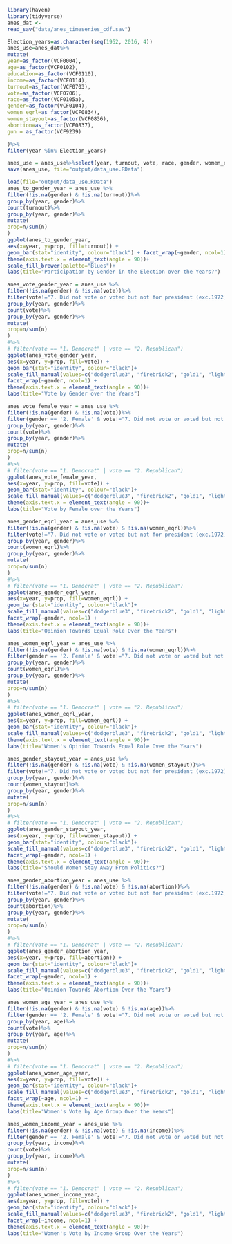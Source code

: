 

```r
library(haven)
library(tidyverse)
anes_dat <-
read_sav("data/anes_timeseries_cdf.sav")
```

```r
Election_years=as.character(seq(1952, 2016, 4))
anes_use=anes_dat%>%
mutate(
year=as_factor(VCF0004),
age=as_factor(VCF0102),
education=as_factor(VCF0110),
income=as_factor(VCF0114),
turnout=as_factor(VCF0703),
vote=as_factor(VCF0706),
race=as_factor(VCF0105a),
gender=as_factor(VCF0104),
women_eqrl=as_factor(VCF0834),
women_stayout=as_factor(VCF0836),
abortion=as_factor(VCF0837),
gun = as_factor(VCF9239)

)%>%
filter(year %in% Election_years)

anes_use = anes_use%>%select(year, turnout, vote, race, gender, women_eqrl, women_stayout, abortion, gun, age, education, income)
save(anes_use, file="output/data_use.RData")
```

```r
load(file="output/data_use.RData")
anes_to_gender_year = anes_use %>%
filter(!is.na(gender) & !is.na(turnout))%>%
group_by(year, gender)%>%
count(turnout)%>%
group_by(year, gender)%>%
mutate(
prop=n/sum(n)
)
ggplot(anes_to_gender_year,
aes(x=year, y=prop, fill=turnout)) +
geom_bar(stat="identity", colour="black") + facet_wrap(~gender, ncol=1) + theme_bw()+
theme(axis.text.x = element_text(angle = 90))+
scale_fill_brewer(palette="Blues")+
labs(title="Participation by Gender in the Election over the Years?")
```

```r
anes_vote_gender_year = anes_use %>%
filter(!is.na(gender) & !is.na(vote))%>%
filter(vote!="7. Did not vote or voted but not for president (exc.1972)")%>%
group_by(year, gender)%>%
count(vote)%>%
group_by(year, gender)%>%
mutate(
prop=n/sum(n)
)
#%>%
# filter(vote == "1. Democrat" | vote == "2. Republican")
ggplot(anes_vote_gender_year,
aes(x=year, y=prop, fill=vote)) +
geom_bar(stat="identity", colour="black")+
scale_fill_manual(values=c("dodgerblue3", "firebrick2", "gold1", "lightgoldenrod1"))+
facet_wrap(~gender, ncol=1) +
theme(axis.text.x = element_text(angle = 90))+
labs(title="Vote by Gender over the Years")
```

```r
anes_vote_female_year = anes_use %>%
filter(!is.na(gender) & !is.na(vote))%>%
filter(gender == '2. Female' & vote!="7. Did not vote or voted but not for president (exc.1972)")%>%
group_by(year, gender)%>%
count(vote)%>%
group_by(year, gender)%>%
mutate(
prop=n/sum(n)
)
#%>%
# filter(vote == "1. Democrat" | vote == "2. Republican")
ggplot(anes_vote_female_year,
aes(x=year, y=prop, fill=vote)) +
geom_bar(stat="identity", colour="black")+
scale_fill_manual(values=c("dodgerblue3", "firebrick2", "gold1", "lightgoldenrod1"))+
theme(axis.text.x = element_text(angle = 90))+
labs(title="Vote by Female over the Years")
```

```r
anes_gender_eqrl_year = anes_use %>%
filter(!is.na(gender) & !is.na(vote) & !is.na(women_eqrl))%>%
filter(vote!="7. Did not vote or voted but not for president (exc.1972)")%>%
group_by(year, gender)%>%
count(women_eqrl)%>%
group_by(year, gender)%>%
mutate(
prop=n/sum(n)
)
#%>%
# filter(vote == "1. Democrat" | vote == "2. Republican")
ggplot(anes_gender_eqrl_year,
aes(x=year, y=prop, fill=women_eqrl)) +
geom_bar(stat="identity", colour="black")+
scale_fill_manual(values=c("dodgerblue3", "firebrick2", "gold1", "lightgoldenrod1", "#999999", "#E69F00", "#56B4E9", "green"))+
facet_wrap(~gender, ncol=1) +
theme(axis.text.x = element_text(angle = 90))+
labs(title="Opinion Towards Equal Role Over the Years")
```

```r
anes_women_eqrl_year = anes_use %>%
filter(!is.na(gender) & !is.na(vote) & !is.na(women_eqrl))%>%
filter(gender == '2. Female' & vote!="7. Did not vote or voted but not for president (exc.1972)")%>%
group_by(year, gender)%>%
count(women_eqrl)%>%
group_by(year, gender)%>%
mutate(
prop=n/sum(n)
)
#%>%
# filter(vote == "1. Democrat" | vote == "2. Republican")
ggplot(anes_women_eqrl_year,
aes(x=year, y=prop, fill=women_eqrl)) +
geom_bar(stat="identity", colour="black")+
scale_fill_manual(values=c("dodgerblue3", "firebrick2", "gold1", "lightgoldenrod1", "#999999", "#E69F00", "#56B4E9", "green"))+
theme(axis.text.x = element_text(angle = 90))+
labs(title="Women's Opinion Towards Equal Role Over the Years")
```

```r
anes_gender_stayout_year = anes_use %>%
filter(!is.na(gender) & !is.na(vote) & !is.na(women_stayout))%>%
filter(vote!="7. Did not vote or voted but not for president (exc.1972)")%>%
group_by(year, gender)%>%
count(women_stayout)%>%
group_by(year, gender)%>%
mutate(
prop=n/sum(n)
)
#%>%
# filter(vote == "1. Democrat" | vote == "2. Republican")
ggplot(anes_gender_stayout_year,
aes(x=year, y=prop, fill=women_stayout)) +
geom_bar(stat="identity", colour="black")+
scale_fill_manual(values=c("dodgerblue3", "firebrick2", "gold1", "lightgoldenrod1", "#999999", "#E69F00", "#56B4E9", "green"))+
facet_wrap(~gender, ncol=1) +
theme(axis.text.x = element_text(angle = 90))+
labs(title="Should Women Stay Away From Politics?")
```

```r
anes_gender_abortion_year = anes_use %>%
filter(!is.na(gender) & !is.na(vote) & !is.na(abortion))%>%
filter(vote!="7. Did not vote or voted but not for president (exc.1972)")%>%
group_by(year, gender)%>%
count(abortion)%>%
group_by(year, gender)%>%
mutate(
prop=n/sum(n)
)
#%>%
# filter(vote == "1. Democrat" | vote == "2. Republican")
ggplot(anes_gender_abortion_year,
aes(x=year, y=prop, fill=abortion)) +
geom_bar(stat="identity", colour="black")+
scale_fill_manual(values=c("dodgerblue3", "firebrick2", "gold1", "lightgoldenrod1", "#999999", "#E69F00", "#56B4E9", "green"))+
facet_wrap(~gender, ncol=1) +
theme(axis.text.x = element_text(angle = 90))+
labs(title="Opinion Towards Abortion Over the Years")
```

```r
anes_women_age_year = anes_use %>%
filter(!is.na(gender) & !is.na(vote) & !is.na(age))%>%
filter(gender == '2. Female' & vote!="7. Did not vote or voted but not for president (exc.1972)")%>%
group_by(year, age)%>%
count(vote)%>%
group_by(year, age)%>%
mutate(
prop=n/sum(n)
)
#%>%
# filter(vote == "1. Democrat" | vote == "2. Republican")
ggplot(anes_women_age_year,
aes(x=year, y=prop, fill=vote)) +
geom_bar(stat="identity", colour="black")+
scale_fill_manual(values=c("dodgerblue3", "firebrick2", "gold1", "lightgoldenrod1", "#999999", "#E69F00", "#56B4E9", "green"))+
facet_wrap(~age, ncol=1) +
theme(axis.text.x = element_text(angle = 90))+
labs(title="Women's Vote by Age Group Over the Years")
```

```r
anes_women_income_year = anes_use %>%
filter(!is.na(gender) & !is.na(vote) & !is.na(income))%>%
filter(gender == '2. Female' & vote!="7. Did not vote or voted but not for president (exc.1972)")%>%
group_by(year, income)%>%
count(vote)%>%
group_by(year, income)%>%
mutate(
prop=n/sum(n)
)
#%>%
# filter(vote == "1. Democrat" | vote == "2. Republican")
ggplot(anes_women_income_year,
aes(x=year, y=prop, fill=vote)) +
geom_bar(stat="identity", colour="black")+
scale_fill_manual(values=c("dodgerblue3", "firebrick2", "gold1", "lightgoldenrod1", "#999999", "#E69F00", "#56B4E9", "green"))+
facet_wrap(~income, ncol=1) +
theme(axis.text.x = element_text(angle = 90))+
labs(title="Women's Vote by Income Group Over the Years")
```

